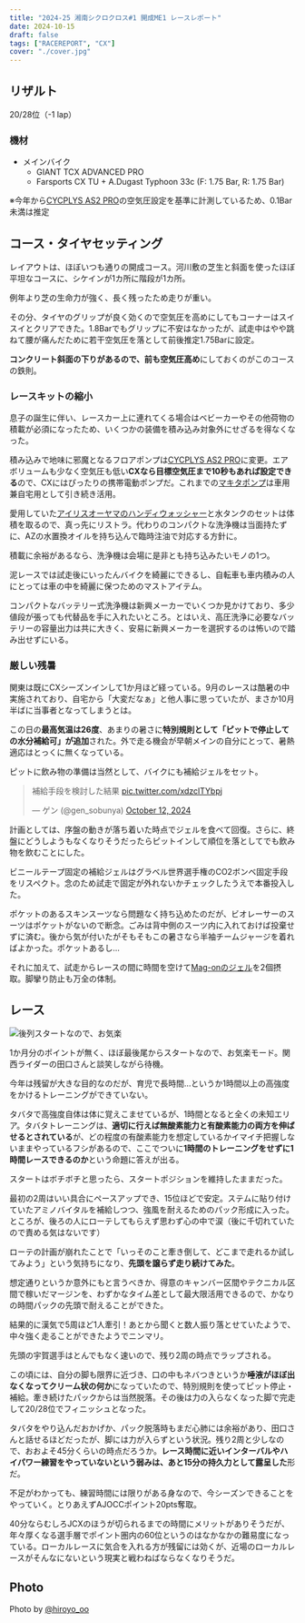 ```yaml
---
title: "2024-25 湘南シクロクロス#1 開成ME1 レースレポート"
date: 2024-10-15
draft: false
tags: ["RACEREPORT", "CX"]
cover: "./cover.jpg"
---
```


## リザルト

20/28位（-1 lap）

### 機材

- メインバイク
  - GIANT TCX ADVANCED PRO
  - Farsports CX TU + A.Dugast Typhoon 33c (F: 1.75 Bar, R: 1.75 Bar)

※今年から[CYCPLYS AS2 PRO](https://amzn.to/3XXh90k)の空気圧設定を基準に計測しているため、0.1Bar未満は推定

## コース・タイヤセッティング

レイアウトは、ほぼいつも通りの開成コース。河川敷の芝生と斜面を使ったほぼ平坦なコースに、シケインが1カ所に階段が1カ所。

例年より芝の生命力が強く、長く残ったため走りが重い。

その分、タイヤのグリップが良く効くので空気圧を高めにしてもコーナーはスイスイとクリアできた。1.8Barでもグリップに不安はなかったが、試走中はやや跳ねて腰が痛んだために若干空気圧を落として前後推定1.75Barに設定。

**コンクリート斜面の下りがあるので、前も空気圧高め**にしておくのがこのコースの鉄則。

### レースキットの縮小

息子の誕生に伴い、レースカー上に連れてくる場合はベビーカーやその他荷物の積載が必須になったため、いくつかの装備を積み込み対象外にせざるを得なくなった。

積み込みで地味に邪魔となるフロアポンプは[CYCPLYS AS2 PRO](https://amzn.to/3XXh90k)に変更。エアボリュームも少なく空気圧も低い**CXなら目標空気圧まで10秒もあれば設定できる**ので、CXにはぴったりの携帯電動ポンプだ。これまでの[マキタポンプ](https://amzn.to/3BTTrKT)は車用兼自宅用として引き続き活用。

<Amzn asin="B0CNPDJQYT" />

愛用していた[アイリスオーヤマのハンディウォッシャー](https://amzn.to/4f2pwhV)と水タンクのセットは体積を取るので、真っ先にリストラ。代わりのコンパクトな洗浄機は当面持たずに、AZの水置換オイルを持ち込んで臨時注油で対応する方針に。

<LinkCard url="https://blog.gensobunya.net/post/2021/11/highpressure_cleaner/" />

積載に余裕があるなら、洗浄機は会場に是非とも持ち込みたいモノの1つ。

泥レースでは試走後にいったんバイクを綺麗にできるし、自転車も車内積みの人にとっては車の中を綺麗に保つためのマストアイテム。

コンパクトなバッテリー式洗浄機は新興メーカーでいくつか見かけており、多少値段が張っても代替品を手に入れたいところ。とはいえ、高圧洗浄に必要なバッテリーの容量出力は共に大きく、安易に新興メーカーを選択するのは怖いので踏み出せずにいる。

### 厳しい残暑

関東は既にCXシーズンインして1か月ほど経っている。9月のレースは酷暑の中実施されており、自宅から「大変だなぁ」と他人事に思っていたが、まさか10月半ばに当事者となってしまうとは。

この日の**最高気温は26度**、あまりの暑さに**特別規則として「ピットで停止しての水分補給可」が追加**された。外で走る機会が早朝メインの自分にとって、暑熱適応はとっくに無くなっている。

ピットに飲み物の準備は当然として、バイクにも補給ジェルをセット。

<blockquote class="twitter-tweet"><p lang="ja" dir="ltr">補給手段を検討した結果 <a href="https://t.co/xdzclTYbpj">pic.twitter.com/xdzclTYbpj</a></p>&mdash; ゲン (@gen_sobunya) <a href="https://twitter.com/gen_sobunya/status/1844922446463262968?ref_src=twsrc%5Etfw">October 12, 2024</a></blockquote>

計画としては、序盤の動きが落ち着いた時点でジェルを食べて回復。さらに、終盤にどうしようもなくなりそうだったらピットインして順位を落としてでも飲み物を飲むことにした。

ビニールテープ固定の補給ジェルはグラベル世界選手権のCO2ボンベ固定手段をリスペクト。念のため試走で固定が外れないかチェックしたうえで本番投入した。

ポケットのあるスキンスーツなら問題なく持ち込めたのだが、ビオレーサーのスーツはポケットがないので断念。ごみは背中側のスーツ内に入れておけば投棄せずに済む。後から気が付いたがそもそもこの暑さなら半袖チームジャージを着ればよかった。ポケットあるし…

それに加えて、試走からレースの間に時間を空けて[Mag-onのジェル](https://amzn.to/4074eLV)を2個摂取。脚攣り防止も万全の体制。

<Amzn asin="B07BV5Q8Q7" />

## レース

![後列スタートなので、お気楽](./start.jpg)

1か月分のポイントが無く、ほぼ最後尾からスタートなので、お気楽モード。関西ライダーの田口さんと談笑しながら待機。

今年は残留が大きな目的なのだが、育児で長時間…というか1時間以上の高強度をかけるトレーニングができていない。

<LinkCard url="https://blog.gensobunya.net/post/2024/09/patanity-cyclist-time-performance/" />

タバタで高強度自体は体に覚えこませているが、1時間となると全くの未知エリア。タバタトレーニングは、**適切に行えば無酸素能力と有酸素能力の両方を伸ばせるとされている**が、どの程度の有酸素能力を想定しているかイマイチ把握しないままやっているフシがあるので、ここでついに**1時間のトレーニングをせずに1時間レースできるのか**という命題に答えが出る。

スタートはボチボチと思ったら、スタートポジションを維持したままだった。

最初の2周はいい具合にペースアップでき、15位ほどで安定。ステムに貼り付けていたアミノバイタルを補給しつつ、強風を耐えるためのパック形成に入った。ところが、後ろの人にローテしてもらえず思わず心の中で涙（後に千切れていたので責める気はないです）

ローテの計画が崩れたことで「いっそのこと牽き倒して、どこまで走れるか試してみよう」という気持ちになり、**先頭を譲らず走り続けてみた**。

想定通りというか意外にもと言うべきか、得意のキャンバー区間やテクニカル区間で稼いだマージンを、わずかなタイム差として最大限活用できるので、かなりの時間パックの先頭で耐えることができた。

結果的に漢気で5周ほど1人牽引！あとから聞くと数人振り落とせていたようで、中々強く走ることができたようでニンマリ。

先頭の宇賀選手はとんでもなく速いので、残り2周の時点でラップされる。

この頃には、自分の脚も限界に近づき、口の中もネバつきというか**唾液がほぼ出なくなってクリーム状の何か**になっていたので、特別規則を使ってピット停止・補給。牽き続けたパックからは当然脱落。その後は力の入らなくなった脚で完走して20/28位でフィニッシュとなった。

タバタをやり込んだおかげか、パック脱落時もまだ心肺には余裕があり、田口さんと話せるほどだったが、脚には力が入らずという状況。残り2周と少しなので、おおよそ45分くらいの時点だろうか。**レース時間に近いインターバルやハイパワー練習をやっていないという弱みは、あと15分の持久力として露呈した**形だ。

不足がわかっても、練習時間には限りがある身なので、今シーズンできることをやっていく。とりあえずAJOCCポイント20pts奪取。

40分ならむしろJCXのほうが切られるまでの時間にメリットがありそうだが、年々厚くなる選手層でポイント圏内の60位というのはなかなかの難易度になっている。ローカルレースに気合を入れる方が残留には効くが、近場のローカルレースがそんなにないという現実と戦わねばならなくなりそうだ。

## Photo

Photo by [@hiroyo_oo](https://twitter.com/hiroyo_oo)
